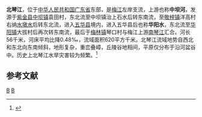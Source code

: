 {{Infobox river
| name               = 北琴江
| name_native        = 
| image              = 
| image_size         = 
| image_caption      = 
| river_system       = [[韩江|韩江]]流域[[梅江_(韩江支流)|梅江]]水系
| progression        = 
| source1_location   = [[广东省|广东省]][[紫金县|紫金县]][[中坝镇_(紫金县)|中坝镇]]袁田村
| mouth_location     = 广东省[[五华县|五华县]][[梅林镇_(五华县)|梅林镇]]琴口村[[梅江_(韩江支流)|南琴江]]
| altitude_difference= 
| basin_size         = 620 km<sup>2</sup>
| basin_countries    = {{PRC}}
| basin_cities       = 
| basin_landmarks    = 
| basin_population   = 
<!---------------------- PHYSIOGNOMY -->
| length             = 56 km
| discharge1_location= 
| discharge1_min     = 
| discharge1_avg     = 13.35 m<sup>3</sup>/s
| discharge1_max     = 
<!---------------------- FEATURES -->
| tributaries_left   = 小拨水
| tributaries_right  = 水墩水
| waterbodies        = 
| waterfalls         = 
| bridges            = 
| ports              = 
| custom_label       = 
| custom_data        = 
| extra              = 
}}
'''北琴江'''，位于[[中华人民共和国|中华人民共和国]][[广东省|广东省]]东部，是[[梅江_(韩江支流)|梅江]]左岸支流，上游也称'''中坝河'''，发源于[[紫金县|紫金县]][[中坝镇_(紫金县)|中坝镇]]袁田村，东北流至中坝镇治上石水后转东南流，至[[敬梓镇|敬梓镇]]洋高村右纳[[水墩水|水墩水]]后转东北流，进入[[五华县|五华县]]境内，进入五华县后也称'''华阳水'''，东北流至[[华阳镇_(五华县)|华阳镇]]大拔村后再次转东南流，最后于[[梅林镇_(五华县)|梅林镇]]琴口村与梅江上游[[梅江_(韩江支流)|南琴江]]汇合。河长56千米，河床平均比降0.48‰，流域面积620平方千米。北琴江流域地势自西北和东北向东南倾斜，地形复杂，重峦叠嶂，丘陵谷地相间，平原仅分布于沿河盆谷中。历史上北琴江水旱灾害较为频繁。<ref name="中国河湖大典">{{cite book |author=《[[中国河湖大典|中国河湖大典]]》编纂委员会 |title=《中国河湖大典·珠江卷》 |year=2013年1月 |publisher=中国水利水电出版社 |location=北京 |pages=330页|isbn= 978-7-5170-0561-2 }}</ref>
== 参考文献 ==
{{Reflist}}
{{韩江水系}}
[[Category:韩江水系|B]]
[[Category:广东河流|B]]